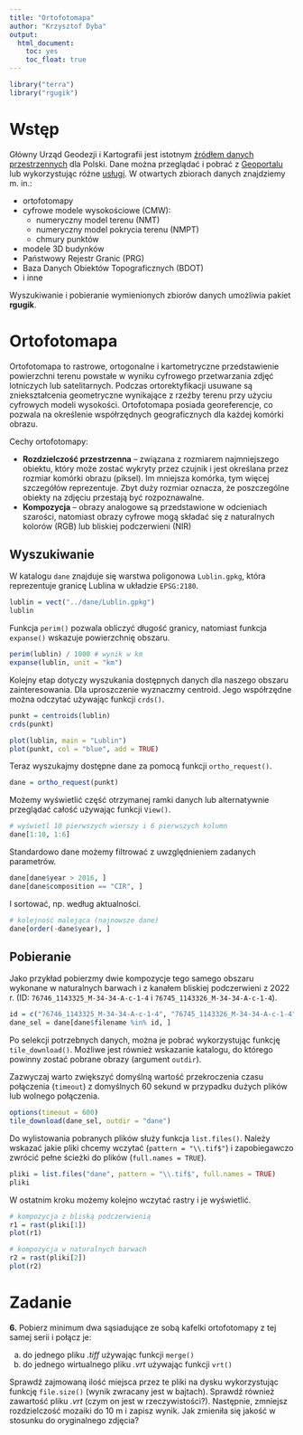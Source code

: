 ```yaml
---
title: "Ortofotomapa"
author: "Krzysztof Dyba"
output:
  html_document:
    toc: yes
    toc_float: true
---
```


```r
library("terra")
library("rgugik")
```

# Wstęp

Główny Urząd Geodezji i Kartografii jest istotnym
[źródłem danych przestrzennych](https://www.gov.pl/web/gugik/dane-udostepniane-bez-platnie-do-pobrania-z-serwisu-wwwgeoportalgovpl)
dla Polski. Dane można przeglądać i pobrać z [Geoportalu](https://mapy.geoportal.gov.pl/)
lub wykorzystując różne [usługi](https://www.geoportal.gov.pl/pl/usluga/).
W otwartych zbiorach danych znajdziemy m. in.:

* ortofotomapy
* cyfrowe modele wysokościowe (CMW):
  + numeryczny model terenu (NMT)
  + numeryczny model pokrycia terenu (NMPT)
  + chmury punktów
* modele 3D budynków
* Państwowy Rejestr Granic (PRG)
* Baza Danych Obiektów Topograficznych (BDOT)
* i inne

Wyszukiwanie i pobieranie wymienionych zbiorów danych umożliwia pakiet **rgugik**.

# Ortofotomapa

Ortofotomapa to rastrowe, ortogonalne i kartometryczne przedstawienie powierzchni
terenu powstałe w wyniku cyfrowego przetwarzania zdjęć lotniczych lub satelitarnych.
Podczas ortorektyfikacji usuwane są zniekształcenia geometryczne wynikające z
rzeźby terenu przy użyciu cyfrowych modeli wysokości. Ortofotomapa posiada
georeferencje, co pozwala na określenie współrzędnych geograficznych dla każdej
komórki obrazu.

Cechy ortofotomapy:

* **Rozdzielczość przestrzenna** -- związana z rozmiarem najmniejszego obiektu,
który może zostać wykryty przez czujnik i jest określana przez rozmiar komórki
obrazu (piksel). Im mniejsza komórka, tym więcej szczegółów reprezentuje.
Zbyt duży rozmiar oznacza, że poszczególne obiekty na zdjęciu przestają być
rozpoznawalne.
* **Kompozycja** -- obrazy analogowe są przedstawione w odcieniach szarości,
natomiast obrazy cyfrowe mogą składać się z naturalnych kolorów (RGB) lub
bliskiej podczerwieni (NIR)

## Wyszukiwanie

W katalogu `dane` znajduje się warstwa poligonowa `Lublin.gpkg`, która reprezentuje
granicę Lublina w układzie `EPSG:2180`.

```r
lublin = vect("../dane/Lublin.gpkg")
lublin
```

Funkcja `perim()` pozwala obliczyć długość granicy, natomiast funkcja `expanse()`
wskazuje powierzchnię obszaru.

```r
perim(lublin) / 1000 # wynik w km
expanse(lublin, unit = "km")
```

Kolejny etap dotyczy wyszukania dostępnych danych dla naszego obszaru zainteresowania.
Dla uproszczenie wyznaczmy centroid. Jego współrzędne można odczytać używając
funkcji `crds()`.

```r
punkt = centroids(lublin)
crds(punkt)
```

```r
plot(lublin, main = "Lublin")
plot(punkt, col = "blue", add = TRUE)
```

Teraz wyszukajmy dostępne dane za pomocą funkcji `ortho_request()`.

```r
dane = ortho_request(punkt)
```

Możemy wyświetlić część otrzymanej ramki danych lub alternatywnie przeglądać
całość używając funkcji `View()`.

```r
# wyświetl 10 pierwszych wierszy i 6 pierwszych kolumn
dane[1:10, 1:6]
```

Standardowo dane możemy filtrować z uwzględnieniem zadanych parametrów.

```r
dane[dane$year > 2016, ]
dane[dane$composition == "CIR", ]
```

I sortować, np. według aktualności.

```r
# kolejność malejąca (najnowsze dane)
dane[order(-dane$year), ]
```

## Pobieranie

Jako przykład pobierzmy dwie kompozycje tego samego obszaru wykonane w naturalnych
barwach i z kanałem bliskiej podczerwieni z 2022 r.
(ID: `76746_1143325_M-34-34-A-c-1-4` i `76745_1143326_M-34-34-A-c-1-4`).

```r
id = c("76746_1143325_M-34-34-A-c-1-4", "76745_1143326_M-34-34-A-c-1-4")
dane_sel = dane[dane$filename %in% id, ]
```

Po selekcji potrzebnych danych, można je pobrać wykorzystując funkcję
`tile_download()`. Możliwe jest również wskazanie katalogu, do którego powinny
zostać pobrane obrazy (argument `outdir`).

Zazwyczaj warto zwiększyć domyślną wartość przekroczenia czasu połączenia
(`timeout`) z domyślnych 60 sekund w przypadku dużych plików lub wolnego
połączenia.

```r
options(timeout = 600)
tile_download(dane_sel, outdir = "dane")
```

Do wylistowania pobranych plików służy funkcja `list.files()`. Należy wskazać
jakie pliki chcemy wczytać (`pattern = "\\.tif$"`) i zapobiegawczo zwrócić pełne
ścieżki do plików (`full.names = TRUE`).

```r
pliki = list.files("dane", pattern = "\\.tif$", full.names = TRUE)
pliki
```

W ostatnim kroku możemy kolejno wczytać rastry i je wyświetlić.

```r
# kompozycja z bliską podczerwienią
r1 = rast(pliki[1])
plot(r1)
```

```r
# kompozycja w naturalnych barwach
r2 = rast(pliki[2])
plot(r2)
```

# Zadanie

**6.** Pobierz minimum dwa sąsiadujące ze sobą kafelki ortofotomapy z tej samej
serii i połącz je:

a) do jednego pliku *.tiff* używając funkcji `merge()`
b) do jednego wirtualnego pliku *.vrt* używając funkcji `vrt()`

Sprawdź zajmowaną ilość miejsca przez te pliki na dysku wykorzystując
funkcję `file.size()` (wynik zwracany jest w bajtach). Sprawdź również zawartość
pliku *.vrt* (czym on jest w rzeczywistości?). Następnie, zmniejsz rozdzielczość
mozaiki do 10 m i zapisz wynik. Jak zmieniła się jakość w stosunku do
oryginalnego zdjęcia?
